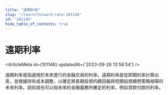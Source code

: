 ```yaml
---
title: "遠期利率"
slug: "/learn/forward-rate-101146"
id: "101146"
hide_table_of_contents: true
---
```



# 遠期利率

<ArticleMeta id={101146} updatedAt={'2023-09-26 13:58:54'} />
<div className='border-solid border-b border-t-0 my-4 border-[var(--ifm-color-gray-300)]' />

遠期利率是指適用於未來進行的金融交易的利率。遠期利率是從即期利率計算出來，並根據持有成本調整，以確定將長期投資的總回報與短期投資續卷策略相等的未來利率。該術語也可以指未來的金融義務所確定的利率，例如貸款付款的利率。
